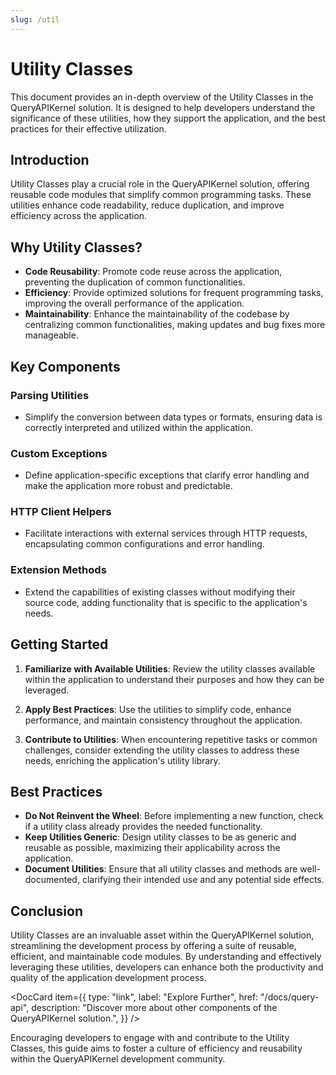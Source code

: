 ```yaml
---
slug: /util
---
```



# Utility Classes

This document provides an in-depth overview of the Utility Classes in the QueryAPIKernel solution. It is designed to help developers understand the significance of these utilities, how they support the application, and the best practices for their effective utilization.

## Introduction

Utility Classes play a crucial role in the QueryAPIKernel solution, offering reusable code modules that simplify common programming tasks. These utilities enhance code readability, reduce duplication, and improve efficiency across the application.

## Why Utility Classes?

- **Code Reusability**: Promote code reuse across the application, preventing the duplication of common functionalities.
- **Efficiency**: Provide optimized solutions for frequent programming tasks, improving the overall performance of the application.
- **Maintainability**: Enhance the maintainability of the codebase by centralizing common functionalities, making updates and bug fixes more manageable.

## Key Components

### Parsing Utilities

- Simplify the conversion between data types or formats, ensuring data is correctly interpreted and utilized within the application.

### Custom Exceptions

- Define application-specific exceptions that clarify error handling and make the application more robust and predictable.

### HTTP Client Helpers

- Facilitate interactions with external services through HTTP requests, encapsulating common configurations and error handling.

### Extension Methods

- Extend the capabilities of existing classes without modifying their source code, adding functionality that is specific to the application's needs.

## Getting Started

1. **Familiarize with Available Utilities**: Review the utility classes available within the application to understand their purposes and how they can be leveraged.

2. **Apply Best Practices**: Use the utilities to simplify code, enhance performance, and maintain consistency throughout the application.

3. **Contribute to Utilities**: When encountering repetitive tasks or common challenges, consider extending the utility classes to address these needs, enriching the application's utility library.

## Best Practices

- **Do Not Reinvent the Wheel**: Before implementing a new function, check if a utility class already provides the needed functionality.
- **Keep Utilities Generic**: Design utility classes to be as generic and reusable as possible, maximizing their applicability across the application.
- **Document Utilities**: Ensure that all utility classes and methods are well-documented, clarifying their intended use and any potential side effects.

## Conclusion

Utility Classes are an invaluable asset within the QueryAPIKernel solution, streamlining the development process by offering a suite of reusable, efficient, and maintainable code modules. By understanding and effectively leveraging these utilities, developers can enhance both the productivity and quality of the application development process.

<DocCard
  item={{
    type: "link",
    label: "Explore Further",
    href: "/docs/query-api",
    description:
      "Discover more about other components of the QueryAPIKernel solution.",
  }}
/>

Encouraging developers to engage with and contribute to the Utility Classes, this guide aims to foster a culture of efficiency and reusability within the QueryAPIKernel development community.
